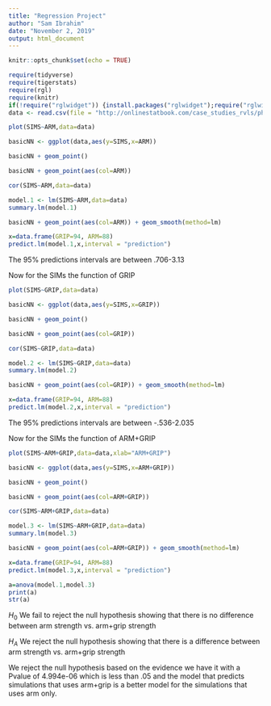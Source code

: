 ---
title: "Regression Project"
author: "Sam Ibrahim"
date: "November 2, 2019"
output: html_document
---

```{r setup, include=FALSE}
knitr::opts_chunk$set(echo = TRUE)
```

```{r include=FALSE}
require(tidyverse)
require(tigerstats)
require(rgl)
require(knitr)
if(!require("rglwidget")) {install.packages("rglwidget");require("rglwidget")}
data <- read.csv(file = "http://onlinestatbook.com/case_studies_rvls/physical_strength/data.txt",sep = "",header = TRUE)
```

```{r}
plot(SIMS~ARM,data=data)
```

```{r}
basicNN <- ggplot(data,aes(y=SIMS,x=ARM))
```

```{r}
basicNN + geom_point()
```

```{r}
basicNN + geom_point(aes(col=ARM)) 
```

```{r}
cor(SIMS~ARM,data=data)
```

```{r}
model.1 <- lm(SIMS~ARM,data=data)
summary.lm(model.1)
```

```{r}
basicNN + geom_point(aes(col=ARM)) + geom_smooth(method=lm)
```

```{r}
x=data.frame(GRIP=94, ARM=88)
predict.lm(model.1,x,interval = "prediction")
```

The 95% predictions intervals are between .706-3.13

Now for the SIMs the function of GRIP

```{r}
plot(SIMS~GRIP,data=data)
```

```{r}
basicNN <- ggplot(data,aes(y=SIMS,x=GRIP))
```

```{r}
basicNN + geom_point()
```

```{r}
basicNN + geom_point(aes(col=GRIP)) 
```

```{r}
cor(SIMS~GRIP,data=data)
```

```{r}
model.2 <- lm(SIMS~GRIP,data=data)
summary.lm(model.2)
```

```{r}
basicNN + geom_point(aes(col=GRIP)) + geom_smooth(method=lm)
```

```{r}
x=data.frame(GRIP=94, ARM=88)
predict.lm(model.2,x,interval = "prediction")
```

The 95% predictions intervals are between -.536-2.035


Now for the SIMs the function of ARM+GRIP


```{r}
plot(SIMS~ARM+GRIP,data=data,xlab="ARM+GRIP")
```

```{r}
basicNN <- ggplot(data,aes(y=SIMS,x=ARM+GRIP))
```

```{r}
basicNN + geom_point()
```

```{r}
basicNN + geom_point(aes(col=ARM+GRIP)) 
```

```{r}
cor(SIMS~ARM+GRIP,data=data)
```

```{r}
model.3 <- lm(SIMS~ARM+GRIP,data=data)
summary.lm(model.3)
```

```{r}
basicNN + geom_point(aes(col=ARM+GRIP)) + geom_smooth(method=lm)
```

```{r}
x=data.frame(GRIP=94, ARM=88)
predict.lm(model.3,x,interval = "prediction")
```


```{r}
a=anova(model.1,model.3)
print(a)
str(a)
```

$H_0$ We fail to reject the null hypothesis showing that there is no difference between arm strength vs. arm+grip strength

$H_A$ We reject the null hypothesis showing that there is a difference between arm strength vs. arm+grip strength

We reject the null hypothesis based on the evidence we have it with a Pvalue of 4.994e-06 which is less than .05 and the model that predicts simulations that uses arm+grip is a better model for the simulations that uses arm only.